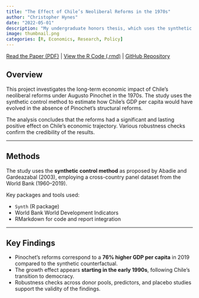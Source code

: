 ```yaml
---
title: "The Effect of Chile’s Neoliberal Reforms in the 1970s"
author: "Christopher Hynes"
date: "2022-05-01"
description: "My undergraduate honors thesis, which uses the synthetic control method in R to estimate the long-term economic impact of Chile's structural reforms in the 1970s."
image: thumbnail.png
categories: [R, Economics, Research, Policy]
---
```


<i class="fa-solid fa-file-pdf"></i> [Read the Paper (PDF)](paper.pdf) |
<i class="fa-solid fa-file-code"></i> [View the R Code (.rmd)](code.qmd) |
<i class="fa-brands fa-github"></i> [GitHub Repository](https://github.com/hynesc/chile-neoliberal-reforms)

## Overview

This project investigates the long-term economic impact of Chile's neoliberal reforms under Augusto Pinochet in the 1970s. The study uses the synthetic control method to estimate how Chile’s GDP per capita would have evolved in the absence of Pinochet’s structural reforms.

The analysis concludes that the reforms had a significant and lasting positive effect on Chile’s economic trajectory. Various robustness checks confirm the credibility of the results.

---

## Methods

The study uses the **synthetic control method** as proposed by Abadie and Gardeazabal (2003), employing a cross-country panel dataset from the World Bank (1960–2019).

Key packages and tools used:

-   `Synth` (R package)
-   World Bank World Development Indicators
-   RMarkdown for code and report integration

---

## Key Findings

-   Pinochet’s reforms correspond to a **76% higher GDP per capita** in 2019 compared to the synthetic counterfactual.
-   The growth effect appears **starting in the early 1990s**, following Chile’s transition to democracy.
-   Robustness checks across donor pools, predictors, and placebo studies support the validity of the findings.
